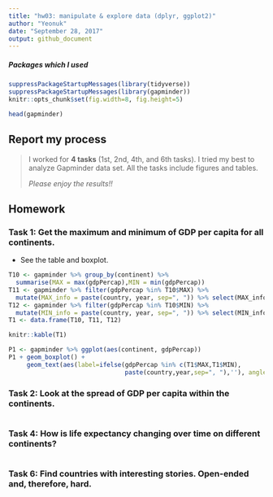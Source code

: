 ```yaml
---
title: "hw03: manipulate & explore data (dplyr, ggplot2)"
author: "Yeonuk"
date: "September 28, 2017"
output: github_document
---
```



##### Packages which I used
```r
suppressPackageStartupMessages(library(tidyverse)) 
suppressPackageStartupMessages(library(gapminder))
knitr::opts_chunk$set(fig.width=8, fig.height=5)

head(gapminder)
```


## Report my process

>
> I worked for **4 tasks** (1st, 2nd, 4th, and 6th tasks). I tried my best to analyze Gapminder data set. All the tasks include figures and tables.   
>
> *Please enjoy the results!!*
> 

## Homework

### Task 1: Get the maximum and minimum of GDP per capita for all continents. 
- See the table and boxplot. 
```r
T10 <- gapminder %>% group_by(continent) %>% 
  summarise(MAX = max(gdpPercap),MIN = min(gdpPercap))
T11 <- gapminder %>% filter(gdpPercap %in% T10$MAX) %>% 
  mutate(MAX_info = paste(country, year, sep=", ")) %>% select(MAX_info)
T12 <- gapminder %>% filter(gdpPercap %in% T10$MIN) %>% 
  mutate(MIN_info = paste(country, year, sep=", ")) %>% select(MIN_info)
T1 <- data.frame(T10, T11, T12)

knitr::kable(T1)  

```

```r
P1 <- gapminder %>% ggplot(aes(continent, gdpPercap))
P1 + geom_boxplot() +
     geom_text(aes(label=ifelse(gdpPercap %in% c(T1$MAX,T1$MIN), 
                                paste(country,year,sep=", "),''), angle=5))

```


### Task 2: Look at the spread of GDP per capita within the continents.
```r

```

### Task 4: How is life expectancy changing over time on different continents?
```r

```

### Task 6: Find countries with interesting stories. Open-ended and, therefore, hard. 
```r


```


